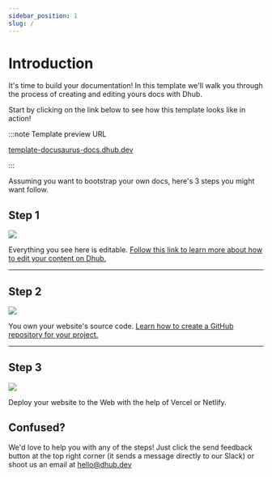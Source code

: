 ```yaml
---
sidebar_position: 1
slug: /
---
```


# Introduction

It's time to build your documentation! In this template we'll walk you through the process of creating and editing yours docs with Dhub.

Start by clicking on the link below to see how this template looks like in action!

:::note Template preview URL

[template-docusaurus-docs.dhub.dev](http://template-docusaurus-docs.dhub.dev)

:::

Assuming you want to bootstrap your own docs, here's 3 steps you might want follow.

## Step 1

[![](/img/step-1.png)](/edit)

Everything you see here is editable. [Follow this link to learn more about how to edit your content on Dhub.](edit.mdx)

---

## **Step 2**

![](/img/step-2.png)

You own your website's source code. [Learn how to create a GitHub repository for your project.](intro.mdx)

---

## **Step 3**

![](/img/step-3.png)

Deploy your website to the Web with the help of Vercel or Netlify.

## Confused?

We'd love to help you with any of the steps! Just click the send feedback button at the top right corner (it sends a message directly to our Slack) or shoot us an email at [hello@dhub.dev](mailto:hello@dhub.dev)

&#x20;
